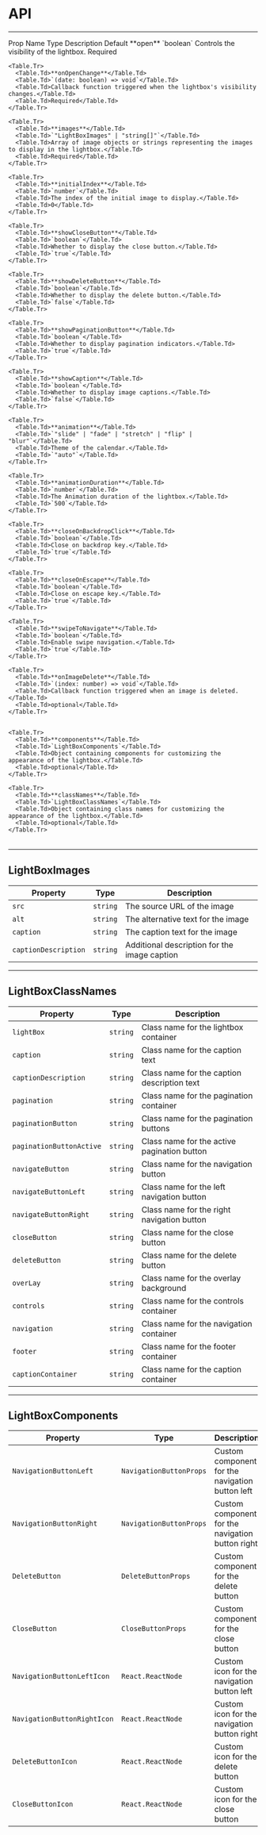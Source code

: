 
# API

---

<Table>
  <thead>
    <Table.Tr>
      <Table.Th>Prop Name</Table.Th>
      <Table.Th>Type</Table.Th>
      <Table.Th>Description</Table.Th>
      <Table.Th>Default</Table.Th>
    </Table.Tr>
  </thead>
  <tbody>
    <Table.Tr>
      <Table.Td>**open**</Table.Td>
      <Table.Td>`boolean`</Table.Td>
      <Table.Td>Controls the visibility of the lightbox.</Table.Td>
      <Table.Td>Required</Table.Td>
    </Table.Tr>

    <Table.Tr>
      <Table.Td>**onOpenChange**</Table.Td>
      <Table.Td>`(date: boolean) => void`</Table.Td>
      <Table.Td>Callback function triggered when the lightbox's visibility changes.</Table.Td>
      <Table.Td>Required</Table.Td>
    </Table.Tr>

    <Table.Tr>
      <Table.Td>**images**</Table.Td>
      <Table.Td>`"LightBoxImages" | "string[]"`</Table.Td>
      <Table.Td>Array of image objects or strings representing the images to display in the lightbox.</Table.Td>
      <Table.Td>Required</Table.Td>
    </Table.Tr>

    <Table.Tr>
      <Table.Td>**initialIndex**</Table.Td>
      <Table.Td>`number`</Table.Td>
      <Table.Td>The index of the initial image to display.</Table.Td>
      <Table.Td>0</Table.Td>
    </Table.Tr>

    <Table.Tr>
      <Table.Td>**showCloseButton**</Table.Td>
      <Table.Td>`boolean`</Table.Td>
      <Table.Td>Whether to display the close button.</Table.Td>
      <Table.Td>`true`</Table.Td>
    </Table.Tr>

    <Table.Tr>
      <Table.Td>**showDeleteButton**</Table.Td>
      <Table.Td>`boolean`</Table.Td>
      <Table.Td>Whether to display the delete button.</Table.Td>
      <Table.Td>`false`</Table.Td>
    </Table.Tr>

    <Table.Tr>
      <Table.Td>**showPaginationButton**</Table.Td>
      <Table.Td>`boolean`</Table.Td>
      <Table.Td>Whether to display pagination indicators.</Table.Td>
      <Table.Td>`true`</Table.Td>
    </Table.Tr>

    <Table.Tr>
      <Table.Td>**showCaption**</Table.Td>
      <Table.Td>`boolean`</Table.Td>
      <Table.Td>Whether to display image captions.</Table.Td>
      <Table.Td>`false`</Table.Td>
    </Table.Tr>

    <Table.Tr>
      <Table.Td>**animation**</Table.Td>
      <Table.Td>`"slide" | "fade" | "stretch" | "flip" | "blur"`</Table.Td>
      <Table.Td>Theme of the calendar.</Table.Td>
      <Table.Td>`"auto"`</Table.Td>
    </Table.Tr>

    <Table.Tr>
      <Table.Td>**animationDuration**</Table.Td>
      <Table.Td>`number`</Table.Td>
      <Table.Td>The Animation duration of the lightbox.</Table.Td>
      <Table.Td>`500`</Table.Td>
    </Table.Tr>

    <Table.Tr>
      <Table.Td>**closeOnBackdropClick**</Table.Td>
      <Table.Td>`boolean`</Table.Td>
      <Table.Td>Close on backdrop key.</Table.Td>
      <Table.Td>`true`</Table.Td>
    </Table.Tr>

    <Table.Tr>
      <Table.Td>**closeOnEscape**</Table.Td>
      <Table.Td>`boolean`</Table.Td>
      <Table.Td>Close on escape key.</Table.Td>
      <Table.Td>`true`</Table.Td>
    </Table.Tr>

    <Table.Tr>
      <Table.Td>**swipeToNavigate**</Table.Td>
      <Table.Td>`boolean`</Table.Td>
      <Table.Td>Enable swipe navigation.</Table.Td>
      <Table.Td>`true`</Table.Td>
    </Table.Tr>

    <Table.Tr>
      <Table.Td>**onImageDelete**</Table.Td>
      <Table.Td>`(index: number) => void`</Table.Td>
      <Table.Td>Callback function triggered when an image is deleted.</Table.Td>
      <Table.Td>optional</Table.Td>
    </Table.Tr>


    <Table.Tr>
      <Table.Td>**components**</Table.Td>
      <Table.Td>`LightBoxComponents`</Table.Td>
      <Table.Td>Object containing components for customizing the appearance of the lightbox.</Table.Td>
      <Table.Td>optional</Table.Td>
    </Table.Tr>

    <Table.Tr>
      <Table.Td>**classNames**</Table.Td>
      <Table.Td>`LightBoxClassNames`</Table.Td>
      <Table.Td>Object containing class names for customizing the appearance of the lightbox.</Table.Td>
      <Table.Td>optional</Table.Td>
    </Table.Tr>

  </tbody>
</Table>

---

## LightBoxImages

| Property             | Type     | Description                                  |
| -------------------- | -------- | -------------------------------------------- |
| `src`                | `string` | The source URL of the image                  |
| `alt`                | `string` | The alternative text for the image           |
| `caption`            | `string` | The caption text for the image               |
| `captionDescription` | `string` | Additional description for the image caption |

---

## LightBoxClassNames

| Property                 | Type     | Description                                 |
| ------------------------ | -------- | ------------------------------------------- |
| `lightBox`               | `string` | Class name for the lightbox container       |
| `caption`                | `string` | Class name for the caption text             |
| `captionDescription`     | `string` | Class name for the caption description text |
| `pagination`             | `string` | Class name for the pagination container     |
| `paginationButton`       | `string` | Class name for the pagination buttons       |
| `paginationButtonActive` | `string` | Class name for the active pagination button |
| `navigateButton`         | `string` | Class name for the navigation button        |
| `navigateButtonLeft`     | `string` | Class name for the left navigation button   |
| `navigateButtonRight`    | `string` | Class name for the right navigation button  |
| `closeButton`            | `string` | Class name for the close button             |
| `deleteButton`           | `string` | Class name for the delete button            |
| `overLay`                | `string` | Class name for the overlay background       |
| `controls`               | `string` | Class name for the controls container       |
| `navigation`             | `string` | Class name for the navigation container     |
| `footer`                 | `string` | Class name for the footer container         |
| `captionContainer`       | `string` | Class name for the caption container         |

---

## LightBoxComponents

| Property                    | Type                    | Description                                      |
| --------------------------- | ----------------------- | ------------------------------------------------ |
| `NavigationButtonLeft`      | `NavigationButtonProps` | Custom component for the navigation button left  |
| `NavigationButtonRight`     | `NavigationButtonProps` | Custom component for the navigation button right |
| `DeleteButton`              | `DeleteButtonProps`     | Custom component for the delete button           |
| `CloseButton`               | `CloseButtonProps`      | Custom component for the close button            |
| `NavigationButtonLeftIcon`  | `React.ReactNode`       | Custom icon for the navigation button left       |
| `NavigationButtonRightIcon` | `React.ReactNode`       | Custom icon for the navigation button right      |
| `DeleteButtonIcon`          | `React.ReactNode`       | Custom icon for the delete button                |
| `CloseButtonIcon`           | `React.ReactNode`       | Custom icon for the close button                 |
